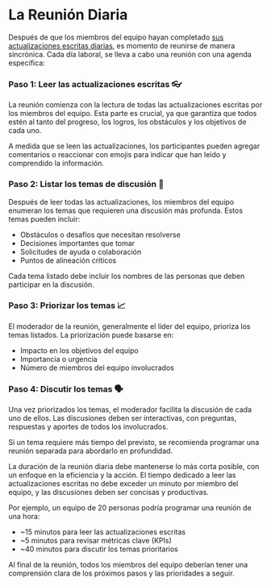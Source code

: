 
# La Reunión Diaria

Después de que los miembros del equipo hayan completado [sus actualizaciones escritas diarias](/objetivo-principal-estandap/actualizacion-escrita-diaria), es momento de reunirse de manera sincrónica. Cada día laboral, se lleva a cabo una reunión con una agenda específica:

<Steps>

### Paso 1: Leer las actualizaciones escritas 👓

La reunión comienza con la lectura de todas las actualizaciones escritas por los miembros del equipo. Esta parte es crucial, ya que garantiza que todos estén al tanto del progreso, los logros, los obstáculos y los objetivos de cada uno.

A medida que se leen las actualizaciones, los participantes pueden agregar comentarios o reaccionar con emojis para indicar que han leído y comprendido la información.

</Steps>

<Steps>

### Paso 2: Listar los temas de discusión 📝

Después de leer todas las actualizaciones, los miembros del equipo enumeran los temas que requieren una discusión más profunda. Estos temas pueden incluir:

- Obstáculos o desafíos que necesitan resolverse
- Decisiones importantes que tomar
- Solicitudes de ayuda o colaboración
- Puntos de alineación críticos

Cada tema listado debe incluir los nombres de las personas que deben participar en la discusión.

</Steps>

<Steps>

### Paso 3: Priorizar los temas 📈

El moderador de la reunión, generalmente el líder del equipo, prioriza los temas listados. La priorización puede basarse en:

- Impacto en los objetivos del equipo
- Importancia o urgencia
- Número de miembros del equipo involucrados

</Steps>

<Steps>

### Paso 4: Discutir los temas 🗣️

Una vez priorizados los temas, el moderador facilita la discusión de cada uno de ellos. Las discusiones deben ser interactivas, con preguntas, respuestas y aportes de todos los involucrados.

<Callout emoji="💡">
Si un tema requiere más tiempo del previsto, se recomienda programar una reunión separada para abordarlo en profundidad.
</Callout>

</Steps>

La duración de la reunión diaria debe mantenerse lo más corta posible, con un enfoque en la eficiencia y la acción. El tiempo dedicado a leer las actualizaciones escritas no debe exceder un minuto por miembro del equipo, y las discusiones deben ser concisas y productivas.

<Callout emoji="⌚">
Por ejemplo, un equipo de 20 personas podría programar una reunión de una hora:

- ~15 minutos para leer las actualizaciones escritas
- ~5 minutos para revisar métricas clave (KPIs)
- ~40 minutos para discutir los temas prioritarios
</Callout>

Al final de la reunión, todos los miembros del equipo deberían tener una comprensión clara de los próximos pasos y las prioridades a seguir.